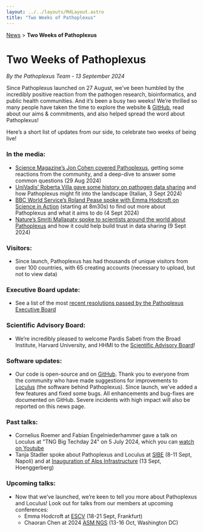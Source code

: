 ```yaml
---
layout: ../../layouts/MdLayout.astro
title: "Two Weeks of Pathoplexus"
---
```


<div>
    <a href="/news">News</a> > <b>Two Weeks of Pathoplexus</b>
</div>

# Two Weeks of Pathoplexus

*By the Pathoplexus Team - 13 September 2024*

Since Pathoplexus launched on 27 August, we’ve been humbled by the incredibly positive reaction from the pathogen research, bioinformatics, and public health communities. And it’s been a busy two weeks! We’re thrilled so many people have taken the time to explore the website
 & [GitHub](https://github.com/pathoplexus/pathoplexus), read about our aims & commitments, and also helped spread the word about Pathoplexus!

Here’s a short list of updates from our side, to celebrate two weeks of being live!

### In the media:
- [Science Magazine’s Jon Cohen covered Pathoplexus](https://www.science.org/content/article/new-scientist-run-virus-database-vows-be-transparently-run-and-simple-use), getting some reactions from the community, and a deep-dive to answer some common questions (29 Aug 2024)
- [UniVadis’ Roberta Villa gave some history on pathogen data sharing](https://www.univadis.it/index.php/viewarticle/si-dice-villa-genomi-virali-nuova-piattaforma-garantire-2024a1000fx1) and how Pathoplexus might fit into the landscape (Italian, 3 Sept 2024)
- [BBC World Service’s Roland Pease spoke with Emma Hodcroft on Science in Action](https://www.bbc.co.uk/sounds/play/w3ct5vd7) (starting at 8m30s) to find out more about Pathoplexus and what it aims to do (4 Sept 2024)
- [Nature’s Smriti Mallapaty spoke to scientists around the world about Pathoplexus](https://www.nature.com/articles/d41586-024-02864-x) and how it could help build trust in data sharing (9 Sept 2024)

### Visitors:
- Since launch, Pathoplexus has had thousands of unique visitors from over 100 countries, with 65 creating accounts (necessary to upload, but not to view data)

### Executive Board update:
- See a list of the most [recent resolutions passed by the Pathoplexus Executive Board](/about/governance/minutes/2024-09-12_EB_Resolutions.pdf)

### Scientific Advisory Board:
- We’re incredibly pleased to welcome Pardis Sabeti from the Broad Institute, Harvard University, and HHMI to the [Scientific Advisory Board](/about/sab)!

### Software updates:
- Our code is open-source and on [GitHub](https://github.com/pathoplexus). Thank you to everyone from the community who have made suggestions for improvements to [Loculus](https://github.com/loculus-project/loculus/issues) (the software behind Pathoplexus). Since launch, we’ve added a few features and fixed some bugs. All enhancements and bug-fixes are documented on GitHub. Severe incidents with high impact will also be reported on this news page.

### Past talks:
- Cornelius Roemer and Fabian Engelniederhammer gave a talk on Loculus at "TNG Big Techday 24" on 5 July 2024, which you can [watch on Youtube](https://www.youtube.com/watch?v=wPtwH4siQyU)
- Tanja Stadler spoke about Pathoplexus and Loculus at [SIBE](https://www.sibe-iseb.it/napoli2024) (8-11 Sept, Napoli) and at [Inauguration of Alps Infrastructure](https://www.cscs.ch/events/upcoming-events/event-detail?tx_cscsevents_pi1%5Bcontroller%5D=Event&tx_cscsevents_pi1%5Bevent%5D=195&cHash=423f54c401a3f3f71b363a30ec0de932) (13 Sept, Hoenggerberg)

### Upcoming talks:
- Now that we’ve launched, we’re keen to tell you more about Pathoplexus and Loculus! Look out for talks from our members at upcoming conferences:
  - Emma Hodcroft at [ESCV](https://escv2024.org/) (18-21 Sept, Frankfurt)
  - Chaoran Chen at 2024 [ASM NGS](https://asm.org/events/asm-ngs/home) (13-16 Oct, Washington DC)
